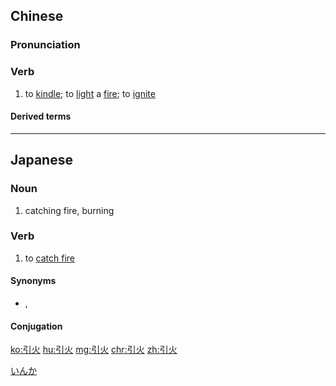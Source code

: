 ==Chinese==
{{zh-forms}}

===Pronunciation===
{{zh-pron
|m=yǐnhuǒ
|mn=ín-hóe/ín-hé
|cat=v
}}

===Verb===
{{zh-verb}}

# to [[kindle]]; to [[light]] a [[fire]]; to [[ignite]]

====Derived terms====
{{zh-der|引火燒身|引火線|引火自焚|引火點}}

----

==Japanese==
{{ja-kanjitab|いん|か|yomi=on}}

===Noun===
{{ja-noun|いんか}}

# catching fire, burning
#: {{ja-usex|本製品 は 発火、 '''引火'''、 爆発等 の 恐れ が あります。|ほんせいひん は はっか、 '''いんか'''、 ばくはつ など の おそれ が あります。|This product may ignite, '''catch fire''', or explode.}}

===Verb===
{{ja-verb-suru|tr=intrans|いんか}}

# to [[catch fire]]

====Synonyms====
* {{ja-r|点火|てんか}}, {{ja-r|発火|はっか}}

====Conjugation====
{{ja-suru|いんか}}

[[Category:ja:Fire|いんか]]

[[ko:引火]]
[[hu:引火]]
[[mg:引火]]
[[chr:引火]]
[[zh:引火]]
